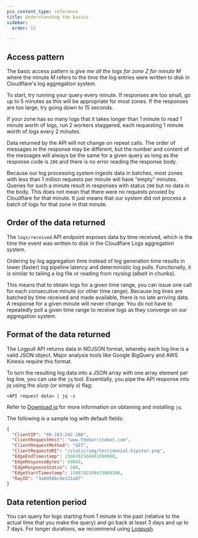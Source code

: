 ```yaml
---
pcx_content_type: reference
title: Understanding the basics
sidebar:
  order: 12

---
```


## Access pattern

The basic access pattern is *give me all the logs for zone Z for minute M* where the minute *M* refers to the time the log entries were written to disk in Cloudflare's log aggregation system.

To start, try running your query every minute. If responses are too small, go up to 5 minutes as this will be appropriate for most zones. If the responses are too large, try going down to 15 seconds.

If your zone has so many logs that it takes longer than 1 minute to read 1 minute worth of logs, run 2 workers staggered, each requesting 1 minute worth of logs every 2 minutes.

Data returned by the API will not change on repeat calls. The order of messages in the response may be different, but the number and content of the messages will always be the same for a given query as long as the response code is `200` and there is no error reading the response body.

Because our log processing system ingests data in batches, most zones with less than 1 million requests per minute will have "empty" minutes. Queries for such a minute result in responses with status `200` but no data in the body. This does not mean that there were no requests proxied by Cloudflare for that minute. It just means that our system did not process a batch of logs for that zone in that minute.

## Order of the data returned

The `logs/received` API endpoint exposes data by time received, which is the time the event was written to disk in the Cloudflare Logs aggregation system.

Ordering by log aggregation time instead of log generation time results in lower (faster) log pipeline latency and deterministic log pulls. Functionally, it is similar to tailing a log file or reading from *rsyslog* (albeit in chunks).

This means that to obtain logs for a given time range, you can issue one call for each consecutive minute (or other time range). Because log lines are batched by time received and made available, there is no late arriving data. A response for a given minute will never change. You do not have to repeatedly poll a given time range to receive logs as they converge on our aggregation system.

## Format of the data returned

The Logpull API returns data in NDJSON format, whereby each log line is a valid JSON object. Major analysis tools like Google BigQuery and AWS Kinesis require this format.

To turn the resulting log data into a JSON array with one array element per log line, you can use the `jq` tool. Essentially, you pipe the API response into *jq* using the *slurp* (or simply *s*) flag:

`<API request data> | jq -s`

Refer to [Download jq](https://jqlang.github.io/jq/download/) for more information on obtaining and installing `jq`.

The following is a sample log with default fields:

```json
{
  "ClientIP": "89.163.242.206",
  "ClientRequestHost": "www.theburritobot.com",
  "ClientRequestMethod": "GET",
  "ClientRequestURI": "/static/img/testimonial-hipster.png",
  "EdgeEndTimestamp": 1506702504461999900,
  "EdgeResponseBytes": 69045,
  "EdgeResponseStatus": 200,
  "EdgeStartTimestamp": 1506702504433000200,
  "RayID": "3a6050bcbe121a87"
}
```

## Data retention period

You can query for logs starting from 1 minute in the past (relative to the actual time that you make the query) and go back at least 3 days and up to 7 days. For longer durations, we recommend using [Logpush](/logs/logpush/).

